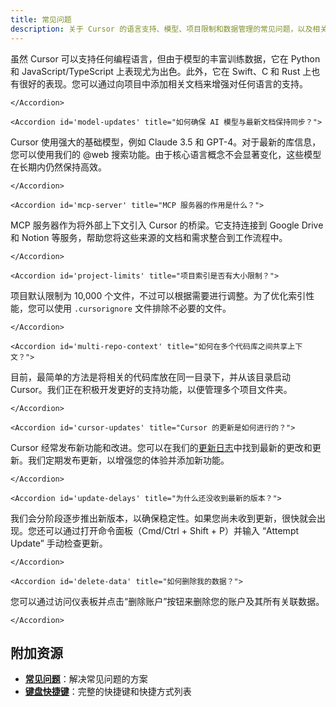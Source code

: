 ```yaml
---
title: 常见问题
description: 关于 Cursor 的语言支持、模型、项目限制和数据管理的常见问题，以及相关的故障排除帮助。
---
```



 

<Accordions>
    <Accordion id='language-support' title="Cursor 支持哪些编程语言？">

虽然 Cursor 可以支持任何编程语言，但由于模型的丰富训练数据，它在 Python 和 JavaScript/TypeScript 上表现尤为出色。此外，它在 Swift、C 和 Rust 上也有很好的表现。您可以通过向项目中添加相关文档来增强对任何语言的支持。
    
    </Accordion>
    
    <Accordion id='model-updates' title="如何确保 AI 模型与最新文档保持同步？">

Cursor 使用强大的基础模型，例如 Claude 3.5 和 GPT-4。对于最新的库信息，您可以使用我们的 @web 搜索功能。由于核心语言概念不会显著变化，这些模型在长期内仍然保持高效。
    
    </Accordion>
    
    <Accordion id='mcp-server' title="MCP 服务器的作用是什么？">

MCP 服务器作为将外部上下文引入 Cursor 的桥梁。它支持连接到 Google Drive 和 Notion 等服务，帮助您将这些来源的文档和需求整合到工作流程中。
    
    </Accordion>
    
    <Accordion id='project-limits' title="项目索引是否有大小限制？">

项目默认限制为 10,000 个文件，不过可以根据需要进行调整。为了优化索引性能，您可以使用 `.cursorignore` 文件排除不必要的文件。
    
    </Accordion>
    
    <Accordion id='multi-repo-context' title="如何在多个代码库之间共享上下文？">

目前，最简单的方法是将相关的代码库放在同一目录下，并从该目录启动 Cursor。我们正在积极开发更好的支持功能，以便管理多个项目文件夹。
    
    </Accordion>
    
    <Accordion id='cursor-updates' title="Cursor 的更新是如何进行的？">

Cursor 经常发布新功能和改进。您可以在我们的[更新日志](https://cursor.com/changelog)中找到最新的更改和更新。我们定期发布更新，以增强您的体验并添加新功能。
    
    </Accordion>
    
    <Accordion id='update-delays' title="为什么还没收到最新的版本？">

我们会分阶段逐步推出新版本，以确保稳定性。如果您尚未收到更新，很快就会出现。您还可以通过打开命令面板（Cmd/Ctrl + Shift + P）并输入 “Attempt Update” 手动检查更新。
    
    </Accordion>
    
    <Accordion id='delete-data' title="如何删除我的数据？">

您可以通过访问仪表板并点击“删除账户”按钮来删除您的账户及其所有关联数据。
    
    </Accordion>
    
</Accordions>

## 附加资源

- **[常见问题](https://docs.cursor.com/troubleshooting/common-issues)**：解决常见问题的方案  
- **[键盘快捷键](https://docs.cursor.com/kbd)**：完整的快捷键和快捷方式列表